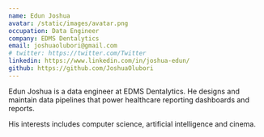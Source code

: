 ```yaml
---
name: Edun Joshua
avatar: /static/images/avatar.png
occupation: Data Engineer
company: EDMS Dentalytics
email: joshuaolubori@gmail.com
# twitter: https://twitter.com/Twitter
linkedin: https://www.linkedin.com/in/joshua-edun/
github: https://github.com/JoshuaOlubori
---
```


Edun Joshua is a data engineer at EDMS Dentalytics. He designs and maintain data pipelines that power healthcare reporting dashboards and reports.

His interests includes computer science, artificial intelligence and cinema.
